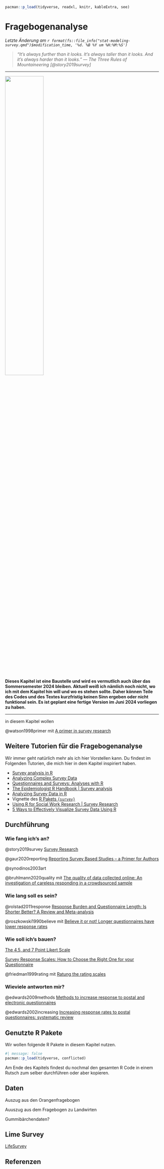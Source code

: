 ```r
pacman::p_load(tidyverse, readxl, knitr, kableExtra, see)
```

# Fragebogenanalyse {#sec-modeling-survey}

*Letzte Änderung am `r format(fs::file_info("stat-modeling-survey.qmd")$modification_time, '%d. %B %Y um %H:%M:%S')`*

> *"It’s always further than it looks. It’s always taller than it looks. And it’s always harder than it looks." --- The Three Rules of Mountaineering [@story2019survey]*

------------------------------------------------------------------------

![](images/caution.png){fig-align="center" width="50%"}

**Dieses Kapitel ist eine Baustelle und wird es vermutlich auch über das Sommersemester 2024 bleiben. Aktuell weiß ich nämlich noch nicht, wo ich mit dem Kapitel hin will und wo es stehen sollte. Daher können Teile des Codes und des Textes kurzfristig keinen Sinn ergeben oder nicht funktional sein. Es ist geplant eine fertige Version im Juni 2024 vorliegen zu haben.**

------------------------------------------------------------------------

in diesem Kapitel wollen

@watson1998primer mit [A primer in survey research](https://web.archive.org/web/20170809134002id_/http://www.appstate.edu/~steelekm/classes/psy3100/Documents/PrimerOnSurveys.pdf)

::: callout-tip
## Weitere Tutorien für die Fragebogenanalyse

Wir immer geht natürlich mehr als ich hier Vorstellen kann. Du findest im Folgenden Tutorien, die mich hier in dem Kapitel inspiriert haben.

-   [Survey analysis in R](https://r-survey.r-forge.r-project.org/survey/)
-   [Analyzing Complex Survey Data](https://www.bookdown.org/rwnahhas/RMPH/survey.html)
-   [Questionnaires and Surveys: Analyses with R](https://ladal.edu.au/surveys.html#1_Introduction)
-   [The Epidemiologist R Handbook \| Survey analysis](https://epirhandbook.com/en/survey-analysis.html)
-   [Analyzing Survey Data in R](https://rpubs.com/Onduma/surveydata)
-   Vignette des [R Pakets `{survey}`](https://cran.r-project.org/web/packages/survey/)
-   [Using R for Social Work Research \| Survey Research](https://bookdown.org/bean_jerry/using_r_for_social_work_research/survey-research.html)
-   [5 Ways to Effectively Visualize Survey Data Using R](https://towardsdatascience.com/5-ways-to-effectively-visualize-survey-data-using-r-89928bf08cb2)
:::

## Durchführung

### Wie fang ich's an? {.unnumbered}

@story2019survey [Survey Research](https://pubs.asahq.org/anesthesiology/article/130/2/192/20077/Survey-Research)

@gaur2020reporting [Reporting Survey Based Studies – a Primer for Authors](https://pdfs.semanticscholar.org/4404/87dddb44e19046d2481df661d0352176a002.pdf)

@synodinos2003art

@bruhlmann2020quality mit [The quality of data collected online: An investigation of careless responding in a crowdsourced sample](https://www.sciencedirect.com/science/article/pii/S2590260120300096)

### Wie lang soll es sein? {.unnumbered}

@rolstad2011response [Response Burden and Questionnaire Length: Is Shorter Better? A Review and Meta-analysis](https://www.sciencedirect.com/science/article/pii/S1098301511015245)

@roszkowski1990believe mit [Believe it or not! Longer questionnaires have lower response rates](https://www.researchgate.net/profile/Michael-Roszkowski/publication/225240332_Believe_It_or_Not_Longer_Questionnaires_Have_Lower_Response_Rates/links/0c96051d1ffb9a443c000000/Believe-It-or-Not-Longer-Questionnaires-Have-Lower-Response-Rates.pdf)

### Wie soll ich's bauen? {.unnumbered}

[The 4,5, and 7 Point Likert Scale](https://www.formpl.us/blog/point-likert-scale)

[Survey Response Scales: How to Choose the Right One for your Questionnaire](https://cxl.com/blog/survey-response-scales/)

@friedman1999rating mit [Ratung the rating scales](https://rangevoting.org/RateRatingScales.html)

### Wieviele antworten mir? {.unnumbered}

@edwards2009methods [Methods to increase response to postal and electronic questionnaires](https://www.cochranelibrary.com/cdsr/doi/10.1002/14651858.MR000008.pub4/abstract)

@edwards2002increasing [Increasing response rates to postal questionnaires: systematic review](https://www.bmj.com/content/324/7347/1183.full.pdf+html)

## Genutzte R Pakete

Wir wollen folgende R Pakete in diesem Kapitel nutzen.

```r
#| message: false
pacman::p_load(tidyverse, conflicted)
```

Am Ende des Kapitels findest du nochmal den gesamten R Code in einem Rutsch zum selber durchführen oder aber kopieren.

## Daten

Auszug aus den Orangenfragebogen

Auuszug aus dem Fragebogen zu Landwirten

Gummibärchendaten?

## Lime Survey

[LifeSurvey](https://www.limesurvey.org/de)

## Referenzen {.unnumbered}
